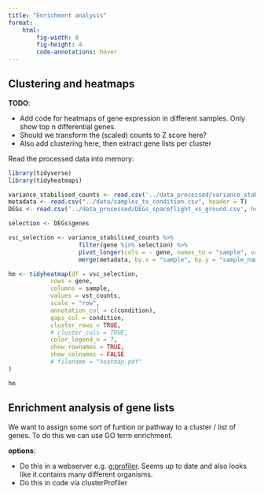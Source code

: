 ```yaml
---
title: "Enrichment analysis"
format:
    html:
        fig-width: 8
        fig-height: 4
        code-annotations: hover
---
```


## Clustering and heatmaps

**TODO**:

- Add code for heatmaps of gene expression in different samples. Only show top n differential genes.
- Should we transform the (scaled) counts to Z score here?
- Also add clustering here, then extract gene lists per cluster

Read the processed data into memory:

```R
library(tidyverse)
library(tidyheatmaps)

variance_stabilised_counts <- read.csv('../data_processed/variance_stabilized_dataset.csv')
metadata <- read.csv("../data/samples_to_condition.csv", header = T)
DEGs <- read.csv('../data_processed/DEGs_spaceflight_vs_ground.csv', header = T)

selection <- DEGs$genes

vsc_selection <- variance_stabilised_counts %>% 
                    filter(gene %in% selection) %>%
                    pivot_longer(cols = - gene, names_to = "sample", values_to = "vst_counts") %>% 
                    merge(metadata, by.x = "sample", by.y = "sample_name") 
```

```R
hm <- tidyheatmap(df = vsc_selection,
            rows = gene,
            columns = sample,
            values = vst_counts,
            scale = "row",
            annotation_col = c(condition),
            gaps_col = condition,
            cluster_rows = TRUE,
            # cluster_cols = TRUE,
            color_legend_n = 7,
            show_rownames = TRUE,
            show_colnames = FALSE
            # filename = "heatmap.pdf"
)

hm
```

## Enrichment analysis of gene lists

We want to assign some sort of funtion or pathway to a cluster / list of genes. To do this we can use GO term enrichment.

**options**:

- Do this in a webserver e.g. [g:profiler](http://biit.cs.ut.ee/gprofiler/gost). Seems up to date and also looks like it contains many different organisms. 
- Do this in code via clusterProfiler